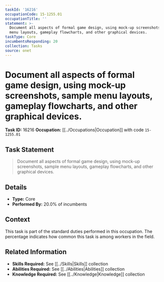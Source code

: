 ```yaml
---
taskId: '16216'
occupationCode: 15-1255.01
occupationTitle: ''
statement: >-
  Document all aspects of formal game design, using mock-up screenshots, sample
  menu layouts, gameplay flowcharts, and other graphical devices.
taskType: Core
incumbentsResponding: 20
collection: Tasks
source: onet
---
```

# Document all aspects of formal game design, using mock-up screenshots, sample menu layouts, gameplay flowcharts, and other graphical devices.

**Task ID:** 16216
**Occupation:** [[../Occupations|Occupation]] with code `15-1255.01`

## Task Statement

> Document all aspects of formal game design, using mock-up screenshots, sample menu layouts, gameplay flowcharts, and other graphical devices.

## Details

- **Type:** Core
- **Performed By:** 20.0% of incumbents

## Context

This task is part of the standard duties performed in this occupation. The percentage indicates how common this task is among workers in the field.

## Related Information

- **Skills Required:** See [[../Skills|Skills]] collection
- **Abilities Required:** See [[../Abilities|Abilities]] collection
- **Knowledge Required:** See [[../Knowledge|Knowledge]] collection

